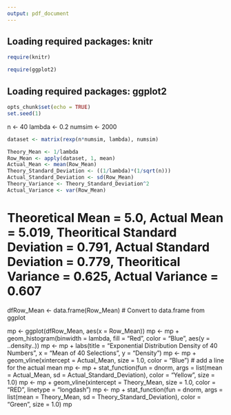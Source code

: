 ---
output: pdf_document
---

## Loading required packages: knitr
```{r}
require(knitr)
```

```{r}
require(ggplot2)
```
## Loading required packages: ggplot2

```{r}
opts_chunk$set(echo = TRUE)
set.seed(1)
```

n <- 40
lambda <- 0.2
numsim <- 2000

```{r}
dataset <- matrix(rexp(n*numsim, lambda), numsim)
```

```{r}
Theory_Mean <- 1/lambda
Row_Mean <- apply(dataset, 1, mean)
Actual_Mean <- mean(Row_Mean)
Theory_Standard_Deviation <- ((1/lambda)*(1/sqrt(n)))
Actual_Standard_Deviation <- sd(Row_Mean)
Theory_Variance <- Theory_Standard_Deviation^2
Actual_Variance <- var(Row_Mean)
```

# Theoretical Mean = 5.0, Actual Mean = 5.019, Theoritical Standard Deviation = 0.791, Actual Standard Deviation = 0.779, Theoritical Variance = 0.625, Actual Variance = 0.607


dfRow_Mean <- data.frame(Row_Mean) # Convert to data.frame from ggplot

mp <- ggplot(dfRow_Mean, aes(x = Row_Mean))
mp <- mp + geom_histogram(binwidth = lambda, fill = "Red", color = "Blue", aes(y = ..density..))
mp <- mp + labs(title = "Exponential Distribution Density of 40 Numbers", x = "Mean of 40 Selections", y = "Density")
mp <- mp + geom_vline(xintercept = Actual_Mean, size = 1.0, color = "Blue") # add a line for the actual mean
mp <- mp + stat_function(fun = dnorm, args = list(mean = Actual_Mean, sd = Actual_Standard_Deviation), color = "Yellow", size = 1.0)
mp <- mp + geom_vline(xintercept = Theory_Mean, size = 1.0, color = "RED", linetype = "longdash")
mp <- mp + stat_function(fun = dnorm, args = list(mean = Theory_Mean, sd = Theory_Standard_Deviation), color = "Green", size = 1.0)
mp  

